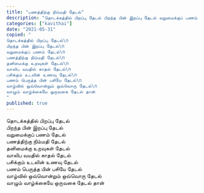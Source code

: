 ```yaml
---
title: "பணத்திற்கு நிம்மதி தேடல்"
description: "தொடக்கத்தில் பிறப்பு தேடல் பிறந்த பின் இறப்பு தேடல் வறுமைக்குப் பணம் தேடல்."
categories: ["kavithai"]
date: "2021-05-31"
copied: "
தொடக்கத்தில் பிறப்பு தேடல்\n
பிறந்த பின் இறப்பு தேடல்\n
வறுமைக்குப் பணம் தேடல்\n
பணத்திற்கு நிம்மதி தேடல்\n
தனிமைக்கு உறவுகள் தேடல்\n
வாலிப வயதில் காதல் தேடல்\n
பசிக்கும் உடலின் உணவு தேடல்\n
பணம் பெருத்த பின் பசியே தேடல்\n
வாழ்வில் ஒவ்வொன்றும் ஒவ்வொரு தேடல்\n
வாழும் வாழ்க்கையே ஒருவகை தேடல் தான்
"
published: true
---
```


தொடக்கத்தில் பிறப்பு தேடல்  
பிறந்த பின் இறப்பு தேடல்  
வறுமைக்குப் பணம் தேடல்  
பணத்திற்கு நிம்மதி தேடல்  
தனிமைக்கு உறவுகள் தேடல்  
வாலிப வயதில் காதல் தேடல்  
பசிக்கும் உடலின் உணவு தேடல்  
பணம் பெருத்த பின் பசியே தேடல்  
வாழ்வில் ஒவ்வொன்றும் ஒவ்வொரு தேடல்  
வாழும் வாழ்க்கையே ஒருவகை தேடல் தான்  
